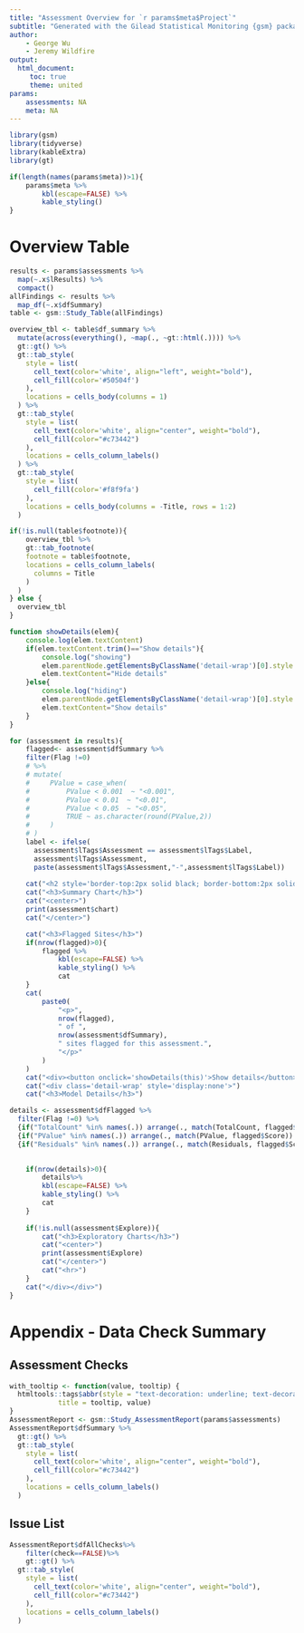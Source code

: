 ```yaml
---
title: "Assessment Overview for `r params$meta$Project`"
subtitle: "Generated with the Gilead Statistical Monitoring {gsm} package"
author: 
    - George Wu
    - Jeremy Wildfire
output:
  html_document:
     toc: true
     theme: united
params:
    assessments: NA
    meta: NA 
---
```


```r
library(gsm)
library(tidyverse)
library(kableExtra)
library(gt)

if(length(names(params$meta))>1){
    params$meta %>%
        kbl(escape=FALSE) %>% 
        kable_styling()
}

```

# Overview Table
```r
results <- params$assessments %>% 
  map(~.x$lResults) %>% 
  compact()
allFindings <- results %>% 
  map_df(~.x$dfSummary)
table <- gsm::Study_Table(allFindings) 

overview_tbl <- table$df_summary %>% 
  mutate(across(everything(), ~map(., ~gt::html(.)))) %>% 
  gt::gt() %>% 
  gt::tab_style(
    style = list(
      cell_text(color='white', align="left", weight="bold"),
      cell_fill(color='#50504f')
    ),
    locations = cells_body(columns = 1)
  ) %>% 
  gt::tab_style(
    style = list(
      cell_text(color='white', align="center", weight="bold"),
      cell_fill(color="#c73442")
    ),
    locations = cells_column_labels()
  ) %>% 
  gt::tab_style(
    style = list(
      cell_fill(color='#f8f9fa')
    ),
    locations = cells_body(columns = -Title, rows = 1:2)
  )

if(!is.null(table$footnote)){
    overview_tbl %>% 
    gt::tab_footnote(
    footnote = table$footnote, 
    locations = cells_column_labels(
      columns = Title
    )
  )
} else {
  overview_tbl
}
```

```js
function showDetails(elem){
    console.log(elem.textContent)
    if(elem.textContent.trim()=="Show details"){
        console.log("showing")
        elem.parentNode.getElementsByClassName('detail-wrap')[0].style.display=null
        elem.textContent="Hide details"
    }else{
        console.log("hiding")
        elem.parentNode.getElementsByClassName('detail-wrap')[0].style.display="none"
        elem.textContent="Show details"
    }
}
```


```r

for (assessment in results){
    flagged<- assessment$dfSummary %>% 
    filter(Flag !=0)
    # %>%
    # mutate(
    #     PValue = case_when(
    #         PValue < 0.001  ~ "<0.001",
    #         PValue < 0.01  ~ "<0.01",
    #         PValue < 0.05  ~ "<0.05",
    #         TRUE ~ as.character(round(PValue,2))
    #     )
    # )
    label <- ifelse(
      assessment$lTags$Assessment == assessment$lTags$Label, 
      assessment$lTags$Assessment, 
      paste(assessment$lTags$Assessment,"-",assessment$lTags$Label))
    
    cat("<h2 style='border-top:2px solid black; border-bottom:2px solid black; text-align:center; padding:3px;'> <small>Assessment Details</small><br>", label, "</h2>")
    cat("<h3>Summary Chart</h3>")
    cat("<center>")
    print(assessment$chart)
    cat("</center>")

    cat("<h3>Flagged Sites</h3>")
    if(nrow(flagged)>0){
        flagged %>%
            kbl(escape=FALSE) %>% 
            kable_styling() %>% 
            cat
    }
    cat(
        paste0(
            "<p>",
            nrow(flagged),
            " of ",
            nrow(assessment$dfSummary),
            " sites flagged for this assessment.",
            "</p>"
        )
    )
    cat("<div><button onclick='showDetails(this)'>Show details</button>")
    cat("<div class='detail-wrap' style='display:none'>")
    cat("<h3>Model Details</h3>")

details <- assessment$dfFlagged %>%
  filter(Flag !=0) %>% 
  {if("TotalCount" %in% names(.)) arrange(., match(TotalCount, flagged$Score)) else .} %>% 
  {if("PValue" %in% names(.)) arrange(., match(PValue, flagged$Score)) else .} %>% 
  {if("Residuals" %in% names(.)) arrange(., match(Residuals, flagged$Score)) else .} 

    
    if(nrow(details)>0){
        details%>%
        kbl(escape=FALSE) %>% 
        kable_styling() %>% 
        cat
    }
    
    if(!is.null(assessment$Explore)){
        cat("<h3>Exploratory Charts</h3>")
        cat("<center>")
        print(assessment$Explore)
        cat("</center>")
        cat("<hr>")
    }
    cat("</div></div>")
}
```


# Appendix - Data Check Summary

## Assessment Checks
```r
with_tooltip <- function(value, tooltip) {
  htmltools::tags$abbr(style = "text-decoration: underline; text-decoration-style: solid; cursor: question; color: blue",
            title = tooltip, value)
}
AssessmentReport <- gsm::Study_AssessmentReport(params$assessments)
AssessmentReport$dfSummary %>% 
  gt::gt() %>% 
  gt::tab_style(
    style = list(
      cell_text(color='white', align="center", weight="bold"),
      cell_fill(color="#c73442")
    ),
    locations = cells_column_labels()
  )

```

## Issue List
```r
AssessmentReport$dfAllChecks%>%
    filter(check==FALSE)%>%
    gt::gt() %>% 
  gt::tab_style(
    style = list(
      cell_text(color='white', align="center", weight="bold"),
      cell_fill(color="#c73442")
    ),
    locations = cells_column_labels()
  )
```



